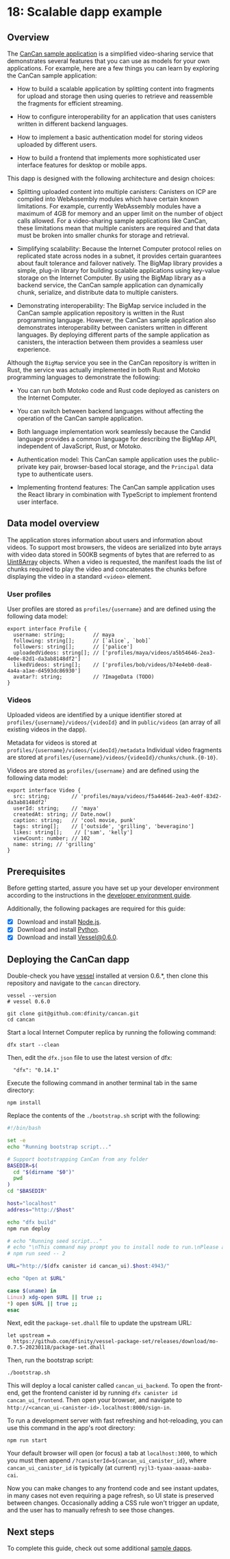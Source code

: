 # 18: Scalable dapp example

## Overview

The [CanCan sample application](https://github.com/dfinity/cancan) is a simplified video-sharing service that demonstrates several features that you can use as models for your own applications. For example, here are a few things you can learn by exploring the CanCan sample application:

-   How to build a scalable application by splitting content into fragments for upload and storage then using queries to retrieve and reassemble the fragments for efficient streaming.

-   How to configure interoperability for an application that uses canisters written in different backend languages.

-   How to implement a basic authentication model for storing videos uploaded by different users.

-   How to build a frontend that implements more sophisticated user interface features for desktop or mobile apps.

This dapp is designed with the following architecture and design choices:

- Splitting uploaded content into multiple canisters: Canisters on ICP are compiled into WebAssembly modules which have certain known limitations. For example, currently WebAssembly modules have a maximum of 4GB for memory and an upper limit on the number of object calls allowed. For a video-sharing sample applications like CanCan, these limitations mean that multiple canisters are required and that data must be broken into smaller chunks for storage and retrieval.

- Simplifying scalability: Because the Internet Computer protocol relies on replicated state across nodes in a subnet, it provides certain guarantees about fault tolerance and failover natively. The BigMap library provides a simple, plug-in library for building scalable applications using key-value storage on the Internet Computer. By using the BigMap library as a backend service, the CanCan sample application can dynamically chunk, serialize, and distribute data to multiple canisters.

- Demonstrating interoperability: The BigMap service included in the CanCan sample application repository is written in the Rust programming language. However, the CanCan sample application also demonstrates interoperability between canisters written in different languages. By deploying different parts of the sample application as canisters, the interaction between them provides a seamless user experience.

Although the `BigMap` service you see in the CanCan repository is written in Rust, the service was actually implemented in both Rust and Motoko programming languages to demonstrate the following:

-   You can run both Motoko code and Rust code deployed as canisters on the Internet Computer.

-   You can switch between backend languages without affecting the operation of the CanCan sample application.

-   Both language implementation work seamlessly because the Candid language provides a common language for describing the BigMap API, independent of JavaScript, Rust, or Motoko.

- Authentication model: This CanCan sample application uses the public-private key pair, browser-based local storage, and the `Principal` data type to authenticate users.

- Implementing frontend features: The CanCan sample application uses the React library in combination with TypeScript to implement frontend user interface.

## Data model overview

The application stores information about users and information about videos. To support most browsers, the videos are serialized into byte arrays with video data stored in 500KB segments of bytes that are referred to as [Uint8Array](https://developer.mozilla.org/en-US/docs/Web/JavaScript/Reference/Global_Objects/Uint8Array) objects. When a video is requested, the manifest loads the list of chunks required to play the video and concatenates the chunks before displaying the video in a standard `<video>` element.

### User profiles

User profiles are stored as `profiles/{username}` and are defined using the following data model:

```
export interface Profile {
  username: string;         // maya
  following: string[];      // [`alice`, `bob]`
  followers: string[];      // ['palice']
  uploadedVideos: string[]; // ['profiles/maya/videos/a5b54646-2ea3-4e0e-82d1-da3ab8148df2']
  likedVideos: string[];    // ['profiles/bob/videos/b74e4eb0-dea8-4a4a-a1ae-d4593dc86930']
  avatar?: string;          // ?ImageData (TODO)
}
```

### Videos

Uploaded videos are identified by a unique identifier stored at `profiles/{username}/videos/{videoId}` and in `public/videos` (an array of all existing videos in the dapp).

Metadata for videos is stored at `profiles/{username}/videos/{videoId}/metadata` Individual video fragments are stored at `profiles/{username}/videos/{videoId}/chunks/chunk.{0-10}`.

Videos are stored as `profiles/{username}` and are defined using the following data model:

```
export interface Video {
  src: string;       // 'profiles/maya/videos/f5a44646-2ea3-4e0f-83d2-da3ab8148df2'
  userId: string;    // 'maya'
  createdAt: string; // Date.now()
  caption: string;   // 'cool movie, punk'
  tags: string[];    // ['outside', 'grilling', 'beveragino']
  likes: string[];    // ['sam', 'kelly']
  viewCount: number; // 102
  name: string; // 'grilling'
}
```

## Prerequisites

Before getting started, assure you have set up your developer environment according to the instructions in the [developer environment guide](/docs/current/developer-docs/backend/motoko/dev-env).

Additionally, the following packages are required for this guide:
- [x] Download and install [Node.js](https://nodejs.org).
- [x] Download and install [Python](https://www.python.org).
- [x] Download and install [Vessel@0.6.0](https://github.com/dfinity/vessel/releases/tag/v0.6.0).

## Deploying the CanCan dapp

Double-check you have [vessel](https://github.com/dfinity/vessel) installed at version 0.6.*, then clone this repository and navigate to the `cancan` directory.


```shell
vessel --version
# vessel 0.6.0

git clone git@github.com:dfinity/cancan.git
cd cancan
```

Start a local Internet Computer replica by running the following command:

```shell
dfx start --clean
```

Then, edit the `dfx.json` file to use the latest version of dfx:

```
  "dfx": "0.14.1"
```

Execute the following command in another terminal tab in the same directory:

```shell
npm install
```

Replace the contents of the `./bootstrap.sh` script with the following:

```bash
#!/bin/bash

set -e
echo "Running bootstrap script..."

# Support bootstrapping CanCan from any folder
BASEDIR=$(
  cd "$(dirname "$0")"
  pwd
)
cd "$BASEDIR"

host="localhost"
address="http://$host"

echo "dfx build"
npm run deploy

# echo "Running seed script..."
# echo "\nThis command may prompt you to install node to run.\nPlease accept and continue."
# npm run seed -- 2

URL="http://$(dfx canister id cancan_ui).$host:4943/"

echo "Open at $URL"

case $(uname) in
Linux) xdg-open $URL || true ;;
*) open $URL || true ;;
esac
```

Next, edit the `package-set.dhall` file to update the upstream URL:

```
let upstream =
  https://github.com/dfinity/vessel-package-set/releases/download/mo-0.7.5-20230118/package-set.dhall
```


Then, run the bootstrap script:

```
./bootstrap.sh
```

This will deploy a local canister called `cancan_ui_backend`. To open the front-end, get the frontend canister id by running `dfx canister id cancan_ui_frontend`. Then open your browser, and navigate to `http://<cancan_ui-canister-id>.localhost:8000/sign-in`.

To run a development server with fast refreshing and hot-reloading, you can use this command in the app's root directory:

```shell
npm run start
```

Your default browser will open (or focus) a tab at `localhost:3000`, to which you must then append `/?canisterId=${cancan_ui_canister_id}`, where `cancan_ui_canister_id` is typically (at current) `ryjl3-tyaaa-aaaaa-aaaba-cai`.

Now you can make changes to any frontend code and see instant updates, in many cases not even requiring a page refresh, so UI state is preserved between changes. Occasionally adding a CSS rule won't trigger an update, and the user has to manually refresh to see those changes.

## Next steps

To complete this guide, check out some additional [sample dapps](/docs/current/developer-docs/backend/motoko/sample-apps).
